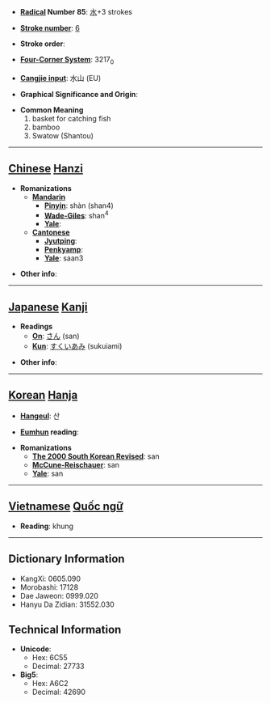 * '''[[Wiktionary:Chinese radical index| Radical]] Number 85''': [[Wiktionary:Chinese radical index 水|水]]+3 strokes

* '''[[Wiktionary:Chinese total strokes index|Stroke number]]''': [[Wiktionary:Chinese total strokes index 6|6]]

* '''Stroke order''': 

* '''[[Wiktionary:Chinese four corner index|Four-Corner System]]''': 3217<sub>0</sub>

* '''[[Wiktionary:Chinese Cangjie index|Cangjie input]]''': 水山 (EU)

* '''Graphical Significance and Origin''': 

* '''Common Meaning'''
*#basket for catching fish
*# bamboo
*# Swatow (Shantou)


----

== [[Chinese]] [[Hanzi]] ==

* '''Romanizations'''
** '''[[Mandarin]]'''
*** '''[[Pinyin]]''': shàn (shan4)
*** '''[[Wade-Giles]]''': shan<sup>4</sup>
*** '''[[Yale]]''': 
** '''[[Cantonese]]'''
*** '''[[Jyutping]]''':
*** '''[[Penkyamp]]''': 
*** '''[[Yale]]''': saan3

* '''Other info''': 

----

== [[Japanese]] [[Kanji]] ==

* '''Readings'''
** '''[[On]]''': [[さん]] (san)
** '''[[Kun]]''': [[すくいあみ]] (sukuiami)

* '''Other info''':  

----

== [[Korean]] [[Hanja]] ==

* '''[[Hangeul]]''': 산

* '''[[Eumhun]] reading''': 

* '''Romanizations'''
** '''[[The 2000 South Korean Revised Romanization|The 2000 South Korean Revised]]''': san
** '''[[McCune-Reischauer]]''': san
** '''[[Yale]]''': san


----

== [[Vietnamese]] [[Quốc ngữ]] ==

* '''Reading''': khung

----

== Dictionary Information ==

* KangXi: 0605.090
* Morobashi: 17128
* Dae Jaweon: 0999.020
* Hanyu Da Zidian: 31552.030

== Technical Information ==

* '''Unicode''':
** Hex: 6C55
** Decimal: 27733
* '''Big5''':
** Hex: A6C2
** Decimal: 42690
